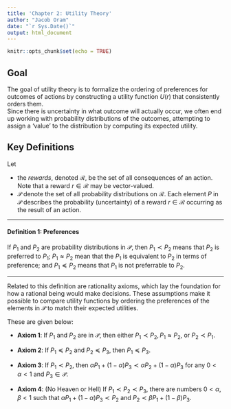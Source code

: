```yaml
---
title: 'Chapter 2: Utility Theory'
author: "Jacob Oram"
date: "`r Sys.Date()`"
output: html_document
---
```


```r
knitr::opts_chunk$set(echo = TRUE)
```

## Goal 

The goal of utility theory is to formalize the ordering of preferences for outcomes of actions by constructing a utility function $U(r)$ that consistently orders them.  
Since there is uncertainty in what outcome will actually occur, we often end up working with probability distributions of the outcomes, attempting to assign a 'value' to the distribution by computing its expected utility. 

## Key Definitions

Let 

* the *rewards*, denoted $\mathscr{R},$ be the set of all consequences of an action. Note that a reward $r \in \mathscr{R}$ may be vector-valued. 
* $\mathscr{P}$ denote the set of all probability distributions on $\mathscr{R}.$  Each element $P$ in $\mathscr{P}$ describes the probability (uncertainty) of a reward $r \in \mathscr{R}$ occurring as the result of an action. 


---

#### Definition 1: Preferences

If $P_1$ and $P_2$ are probability distributions in $\mathscr{P},$ then $P_1 \prec P_2$ means that $P_2$ is preferred to $P_1$; $P_1 \approx P_2$ mean that the $P_1$ is equivalent to $P_2$ in terms of preference; and $P_1 \preceq P_2$ means that $P_1$ is not preferrable to $P_2.$

---

Related to this definition are rationality axioms, which lay the foundation for how a rational being would make decisions. These assumptions make it possible to compare utility functions by ordering the preferences of the elements in $\mathscr{P}$ to match their expected utilities.

These are given below: 

* **Axiom 1**: If $P_1$ and $P_2$ are in $\mathscr{P}$, then either $P_1 \prec P_2, P_1 \approx P_2,$ or $P_2 \prec P_1.$ 

* **Axiom 2**: If $P_1 \preceq P_2$ and $P_2 \preceq P_3,$ then $P_1 \preceq P_3$. 

* **Axiom 3**: If $P_1 \prec P_2$, then $\alpha P_1 + (1-\alpha) P_3 \prec \alpha P_2  + (1-\alpha) P_3$ for any $0<\alpha<1$ and $P_3 \in \mathscr{P}$. 

* **Axiom 4**: (No Heaven or Hell) If $P_1 \prec P_2 \prec P_3$, there are numbers $0<\alpha, \beta <1$ such that $\alpha P_1 + (1 - \alpha) P_3 \prec P_2$ and $P_2 \prec \beta P_1 + (1-\beta)P_3$. 



